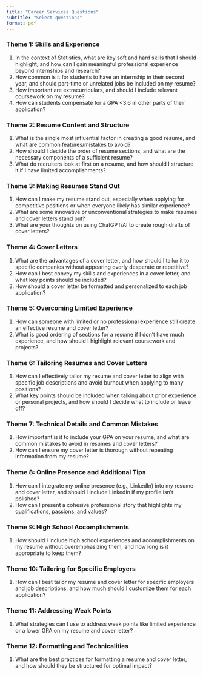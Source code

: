 ```yaml
---
title: "Career Services Questions"
subtitle: "Select questions"
format: pdf
---
```


### Theme 1: Skills and Experience
1. In the context of Statistics, what are key soft and hard skills that I should highlight, and how can I gain meaningful professional experience beyond internships and research?
2. How common is it for students to have an internship in their second year, and should part-time or unrelated jobs be included on my resume?
3. How important are extracurriculars, and should I include relevant coursework on my resume?
4. How can students compensate for a GPA <3.6 in other parts of their application?

### Theme 2: Resume Content and Structure
1. What is the single most influential factor in creating a good resume, and what are common features/mistakes to avoid?
2. How should I decide the order of resume sections, and what are the necessary components of a sufficient resume?
3. What do recruiters look at first on a resume, and how should I structure it if I have limited accomplishments?

### Theme 3: Making Resumes Stand Out
1. How can I make my resume stand out, especially when applying for competitive positions or when everyone likely has similar experience?
2. What are some innovative or unconventional strategies to make resumes and cover letters stand out?
3. What are your thoughts on using ChatGPT/AI to create rough drafts of cover letters?

### Theme 4: Cover Letters
1. What are the advantages of a cover letter, and how should I tailor it to specific companies without appearing overly desperate or repetitive?
2. How can I best convey my skills and experiences in a cover letter, and what key points should be included?
3. How should a cover letter be formatted and personalized to each job application?

### Theme 5: Overcoming Limited Experience
1. How can someone with limited or no professional experience still create an effective resume and cover letter?
2. What is good ordering of sections for a resume if I don't have much experience, and how should I highlight relevant coursework and projects?

### Theme 6: Tailoring Resumes and Cover Letters
1. How can I effectively tailor my resume and cover letter to align with specific job descriptions and avoid burnout when applying to many positions?
2. What key points should be included when talking about prior experience or personal projects, and how should I decide what to include or leave off?

### Theme 7: Technical Details and Common Mistakes
1. How important is it to include your GPA on your resume, and what are common mistakes to avoid in resumes and cover letters?
2. How can I ensure my cover letter is thorough without repeating information from my resume?

### Theme 8: Online Presence and Additional Tips
1. How can I integrate my online presence (e.g., LinkedIn) into my resume and cover letter, and should I include LinkedIn if my profile isn't polished?
2. How can I present a cohesive professional story that highlights my qualifications, passions, and values?

### Theme 9: High School Accomplishments
1. How should I include high school experiences and accomplishments on my resume without overemphasizing them, and how long is it appropriate to keep them?

### Theme 10: Tailoring for Specific Employers
1. How can I best tailor my resume and cover letter for specific employers and job descriptions, and how much should I customize them for each application?

### Theme 11: Addressing Weak Points
1. What strategies can I use to address weak points like limited experience or a lower GPA on my resume and cover letter?

### Theme 12: Formatting and Technicalities
1. What are the best practices for formatting a resume and cover letter, and how should they be structured for optimal impact?